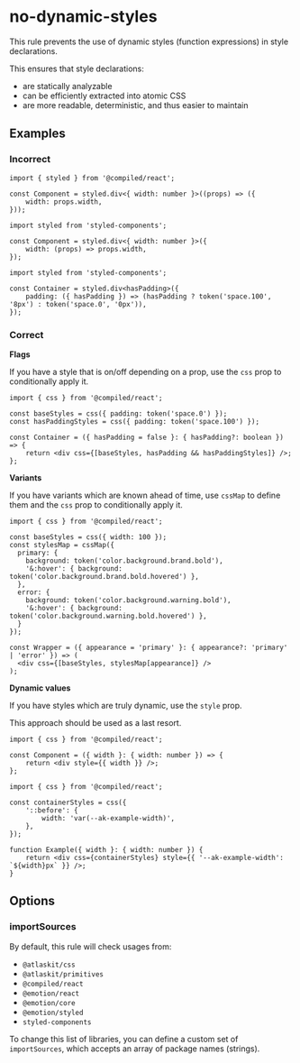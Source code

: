 # no-dynamic-styles

This rule prevents the use of dynamic styles (function expressions) in style declarations.

This ensures that style declarations:

-   are statically analyzable
-   can be efficiently extracted into atomic CSS
-   are more readable, deterministic, and thus easier to maintain

## Examples

### Incorrect

```tsx
import { styled } from '@compiled/react';

const Component = styled.div<{ width: number }>((props) => ({
    width: props.width,
}));
```

```tsx
import styled from 'styled-components';

const Component = styled.div<{ width: number }>({
    width: (props) => props.width,
});
```

```tsx
import styled from 'styled-components';

const Container = styled.div<hasPadding>({
    padding: ({ hasPadding }) => (hasPadding ? token('space.100', '8px') : token('space.0', '0px')),
});
```

### Correct

**Flags**

If you have a style that is on/off depending on a prop, use the `css` prop to conditionally apply
it.

```tsx
import { css } from '@compiled/react';

const baseStyles = css({ padding: token('space.0') });
const hasPaddingStyles = css({ padding: token('space.100') });

const Container = ({ hasPadding = false }: { hasPadding?: boolean }) => {
    return <div css={[baseStyles, hasPadding && hasPaddingStyles]} />;
};
```

**Variants**

If you have variants which are known ahead of time, use `cssMap` to define them and the `css` prop
to conditionally apply it.

```tsx
import { css } from '@compiled/react';

const baseStyles = css({ width: 100 });
const stylesMap = cssMap({
  primary: {
    background: token('color.background.brand.bold'),
    '&:hover': { background: token('color.background.brand.bold.hovered') },
  },
  error: {
    background: token('color.background.warning.bold'),
    '&:hover': { background: token('color.background.warning.bold.hovered') },
  }
});

const Wrapper = ({ appearance = 'primary' }: { appearance?: 'primary' | 'error' }) => (
  <div css={[baseStyles, stylesMap[appearance]} />
);
```

**Dynamic values**

If you have styles which are truly dynamic, use the `style` prop.

This approach should be used as a last resort.

```tsx
import { css } from '@compiled/react';

const Component = ({ width }: { width: number }) => {
    return <div style={{ width }} />;
};
```

```tsx
import { css } from '@compiled/react';

const containerStyles = css({
    '::before': {
        width: 'var(--ak-example-width)',
    },
});

function Example({ width }: { width: number }) {
    return <div css={containerStyles} style={{ '--ak-example-width': `${width}px` }} />;
}
```

## Options

### importSources

By default, this rule will check usages from:

-   `@atlaskit/css`
-   `@atlaskit/primitives`
-   `@compiled/react`
-   `@emotion/react`
-   `@emotion/core`
-   `@emotion/styled`
-   `styled-components`

To change this list of libraries, you can define a custom set of `importSources`, which accepts an
array of package names (strings).
